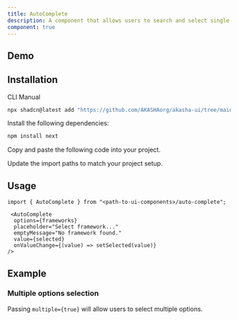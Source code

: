 ```yaml
---
title: AutoComplete
description: A component that allows users to search and select single or multiple options from a list.
component: true
---
```


## Demo

<ComponentPreview
  name="auto-complete-demo"
  description="AutoComplete with selection of single option example"
/>

## Installation

<Tabs defaultValue="cli">

<TabsList>
  <TabsTrigger value="cli">CLI</TabsTrigger>
  <TabsTrigger value="manual">Manual</TabsTrigger>
</TabsList>

<TabsContent value="cli">

```bash
npx shadcn@latest add "https://github.com/AKASHAorg/akasha-ui/tree/main/public/r/styles/default/auto-complete.json"
```

</TabsContent>

<TabsContent value="manual">

<Steps>

<Step>Install the following dependencies:</Step>

```bash
npm install next
```

<Step>Copy and paste the following code into your project.</Step>

<ComponentSource name="auto-complete" />

<Step>Update the import paths to match your project setup.</Step>

</Steps>

</TabsContent>

</Tabs>

## Usage

```tsx
import { AutoComplete } from "<path-to-ui-components>/auto-complete";
```

```tsx
 <AutoComplete
  options={frameworks}
  placeholder="Select framework..."
  emptyMessage="No framework found."
  value={selected}
  onValueChange={(value) => setSelected(value)}
/>
```

## Example

### Multiple options selection

Passing `multiple={true}` will allow users to select multiple options.

<ComponentPreview name="auto-complete-multiple-demo" />
